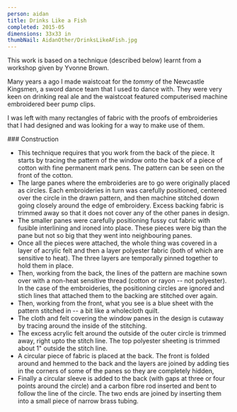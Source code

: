 ```yaml
---
person: aidan
title: Drinks Like a Fish
completed: 2015-05
dimensions: 33x33 in
thumbNail: AidanOther/DrinksLikeAFish.jpg
---
```



This work is based on a technique (described below) learnt from a workshop given by Yvonne Brown.

Many years a ago I made waistcoat for the _tommy_ of the Newcastle Kingsmen, a sword dance team that I used to dance with.
They were very keen on drinking real ale and the waistcoat featured computerised machine embroidered beer pump clips.

I was left with many rectangles of fabric with the proofs of embroideries that I had designed and was looking for a way to make use of them.

<ShowImage image='AidanOther/DrinksLikeAFish.jpg' person='aidan' />
### Construction

- This technique requires that you work from the back of the piece. It starts by tracing the pattern of the window onto the back of a piece of cotton with fine permanent mark pens.
  The pattern can be seen on the front of the cotton.
- The large panes where the embroideries are to go were originally placed as circles.
  Each embroideries in turn was carefully positioned, centered over the circle in the drawn pattern, and then machine stitched down going closely around the edge of embroidery.
  Excess backing fabric is trimmed away so that it does not cover any of the other panes in design.
- The smaller panes were carefully positioning fussy cut fabric with fusible interlining and ironed into place. These pieces were big than the pane but not so big that they
  went into neighbouring panes.
- Once all the pieces were attached, the whole thing was covered in a layer of acrylic felt and then a layer polyester fabric (both of which are sensitive to heat).
  The three layers are temporally pinned together to hold them in place.
- Then, working from the back, the lines of the pattern are machine sown over with a non-heat sensitive thread (cotton or rayon -- not polyester).
  In the case of the embroideries, the positioning circles are ignored and stich lines that attached them to the backing are stitched over again.
- Then, working from the front, what you see is a blue sheet with the pattern stitched in -- a bit like a wholecloth quilt.
- The cloth and felt covering the window panes in the design is cutaway by tracing around the inside of the stitching.
- The excess acrylic felt around the outside of the outer circle is trimmed away, right upto the stitch line. The top polyester sheeting is trimmed about 1" outside the stitch line.
- A circular piece of fabric is placed at the back. The front is folded around and hemmed to the back and the layers are joined by adding ties in the corners of some of the panes so they are completely hidden,
- Finally a circular sleeve is added to the back (with gaps at three or four points around the circle) and a carbon fibre rod inserted and bent to follow the line of the circle.
  The two ends are joined by inserting them into a small piece of narrow brass tubing.
